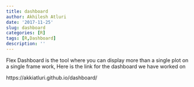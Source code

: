 ```yaml
---
title: dashboard
author: Akhilesh Atluri
date: '2017-11-25'
slug: dashboard
categories: [R]
tags: [R,Dashboard]
description: ''
---
```


Flex Dashboard is the tool where you can display more than a single plot on a single frame work,
 Here is the link for the dashboard we have worked on 
 
 https://akkiatluri.github.io/dashboard/